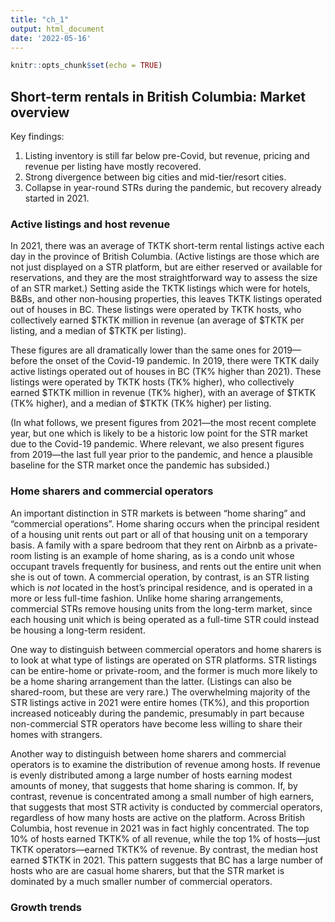 ```yaml
---
title: "ch_1"
output: html_document
date: '2022-05-16'
---
```


```r
knitr::opts_chunk$set(echo = TRUE)
```

## Short-term rentals in British Columbia: Market overview

Key findings:

1.  Listing inventory is still far below pre-Covid, but revenue, pricing and revenue per listing have mostly recovered.
2.  Strong divergence between big cities and mid-tier/resort cities.
3.  Collapse in year-round STRs during the pandemic, but recovery already started in 2021.

### Active listings and host revenue

In 2021, there was an average of TKTK short-term rental listings active each day in the province of British Columbia. (Active listings are those which are not just displayed on a STR platform, but are either reserved or available for reservations, and they are the most straightforward way to assess the size of an STR market.) Setting aside the TKTK listings which were for hotels, B&Bs, and other non-housing properties, this leaves TKTK listings operated out of houses in BC. These listings were operated by TKTK hosts, who collectively earned \$TKTK million in revenue (an average of \$TKTK per listing, and a median of \$TKTK per listing).

These figures are all dramatically lower than the same ones for 2019---before the onset of the Covid-19 pandemic. In 2019, there were TKTK daily active listings operated out of houses in BC (TK% higher than 2021). These listings were operated by TKTK hosts (TK% higher), who collectively earned \$TKTK million in revenue (TK% higher), with an average of \$TKTK (TK% higher), and a median of \$TKTK (TK% higher) per listing.

(In what follows, we present figures from 2021---the most recent complete year, but one which is likely to be a historic low point for the STR market due to the Covid-19 pandemic. Where relevant, we also present figures from 2019---the last full year prior to the pandemic, and hence a plausible baseline for the STR market once the pandemic has subsided.)

### Home sharers and commercial operators

An important distinction in STR markets is between "home sharing" and "commercial operations". Home sharing occurs when the principal resident of a housing unit rents out part or all of that housing unit on a temporary basis. A family with a spare bedroom that they rent on Airbnb as a private-room listing is an example of home sharing, as is a condo unit whose occupant travels frequently for business, and rents out the entire unit when she is out of town. A commercial operation, by contrast, is an STR listing which is *not* located in the host's principal residence, and is operated in a more or less full-time fashion. Unlike home sharing arrangements, commercial STRs remove housing units from the long-term market, since each housing unit which is being operated as a full-time STR could instead be housing a long-term resident.

One way to distinguish between commercial operators and home sharers is to look at what type of listings are operated on STR platforms. STR listings can be entire-home or private-room, and the former is much more likely to be a home sharing arrangement than the latter. (Listings can also be shared-room, but these are very rare.) The overwhelming majority of the STR listings active in 2021 were entire homes (TK%), and this proportion increased noticeably during the pandemic, presumably in part because non-commercial STR operators have become less willing to share their homes with strangers.

Another way to distinguish between home sharers and commercial operators is to examine the distribution of revenue among hosts. If revenue is evenly distributed among a large number of hosts earning modest amounts of money, that suggests that home sharing is common. If, by contrast, revenue is concentrated among a small number of high earners, that suggests that most STR activity is conducted by commercial operators, regardless of how many hosts are active on the platform. Across British Columbia, host revenue in 2021 was in fact highly concentrated. The top 10% of hosts earned TKTK% of all revenue, while the top 1% of hosts---just TKTK operators---earned TKTK% of revenue. By contrast, the median host earned \$TKTK in 2021. This pattern suggests that BC has a large number of hosts who are are casual home sharers, but that the STR market is dominated by a much smaller number of commercial operators.

### Growth trends
